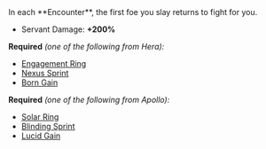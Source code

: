 
<Boon boon={DbBoons.Duos.sunWorshiper}>
In each **Encounter**, the first foe you slay returns to fight for you.

- Servant Damage: **+200%**

</Boon>

**Required** _(one of the following from Hera):_

- [Engagement Ring](/boons/hera#engagement-ring)
- [Nexus Sprint](/boons/hera#nexus-sprint)
- [Born Gain](/boons/hera#born-gain)

**Required** _(one of the following from Apollo):_

- [Solar Ring](/boons/apollo#solar-ring)
- [Blinding Sprint](/boons/apollo#blinding-sprint)
- [Lucid Gain](/boons/apollo#lucid-gain)
